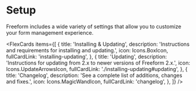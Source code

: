 

# Setup

Freeform includes a wide variety of settings that allow you to customize your form management experience.

<FlexCards
  items={[
    {
      title: 'Installing & Updating',
      description: 'Instructions and requirements for installing and updating.',
      icon: Icons.BoxIcon,
      fullCardLink: 'installing-updating',
    },
    {
      title: 'Updating',
      description:
        'Instructions for updating from 2.x to newer versions of Freeform 2.x.',
      icon: Icons.UpdateArrowsIcon,
      fullCardLink: './installing-updating#updating',
    },
    {
      title: 'Changelog',
      description: 'See a complete list of additions, changes and fixes.',
      icon: Icons.MagicWandIcon,
      fullCardLink: 'changelog',
    },
  ]}
/>
